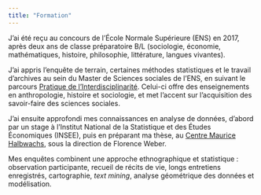 ```yaml
---
title: "Formation"
---
```


J'ai été reçu au concours de l'École Normale Supérieure (ENS) en 2017, après deux ans de classe préparatoire B/L (sociologie, économie, mathématiques, histoire, philosophie, littérature, langues vivantes).

J'ai appris l'enquête de terrain, certaines méthodes statistiques et le travail d'archives au sein du Master de Sciences sociales de l'ENS, en suivant le parcours [Pratique de l'Interdisciplinarité](https://master-sciences-sociales.ens.psl.eu/pdi-parcours-pratique-de-linterdisciplinarite-en-sciences-sociales/). Celui-ci offre des enseignements en anthropologie, histoire et sociologie, et met l'accent sur l'acquisition des savoir-faire des sciences sociales.

J'ai ensuite approfondi mes connaissances en analyse de données, d'abord par un stage à l'Institut National de la Statistique et des Études Économiques (INSEE), puis en préparant ma thèse, au [Centre Maurice Halbwachs](https://www.cmh.ens.fr/), sous la direction de Florence Weber.

Mes enquêtes combinent une approche ethnographique et statistique : observation participante, recueil de récits de vie, longs entretiens enregistrés, cartographie, *text mining*, analyse géométrique des données et modélisation.
